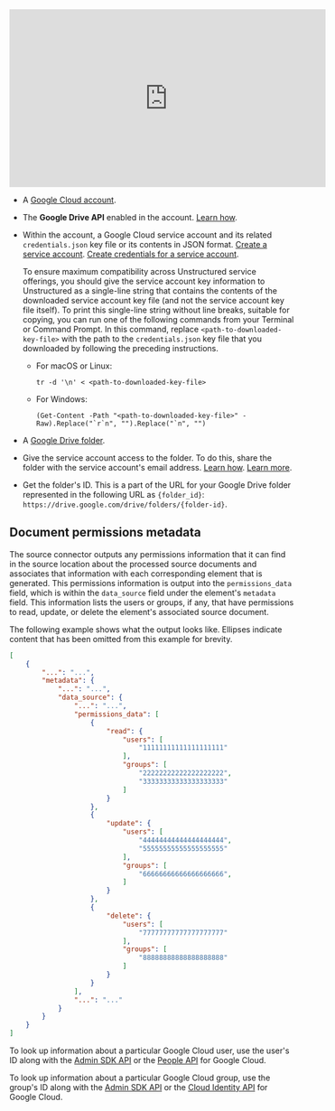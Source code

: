<iframe
width="560"
height="315"
src="https://www.youtube.com/embed/ZiRD7hC-wh8"
title="YouTube video player"
frameborder="0"
allow="accelerometer; autoplay; clipboard-write; encrypted-media; gyroscope; picture-in-picture"
allowfullscreen
></iframe>

- A [Google Cloud account](https://console.cloud.google.com).
- The **Google Drive API** enabled in the account. 
  [Learn how](https://cloud.google.com/apis/docs/getting-started#enabling_apis).
- Within the account, a Google Cloud service account and its related `credentials.json` key file or its contents in JSON format. 
  [Create a service account](https://developers.google.com/workspace/guides/create-credentials#create_a_service_account). 
  [Create credentials for a service account](https://developers.google.com/workspace/guides/create-credentials#create_credentials_for_a_service_account).

  To ensure maximum compatibility across Unstructured service offerings, you should give the service account key information to Unstructured as 
  a single-line string that contains the contents of the downloaded service account key file (and not the service account key file itself). 
  To print this single-line string without line breaks, suitable for copying, you can run one of the following commands from your Terminal or Command Prompt. 
  In this command, replace `<path-to-downloaded-key-file>` with the path to the `credentials.json` key file that you downloaded by following the preceding instructions.

  - For macOS or Linux: 

    ```text
    tr -d '\n' < <path-to-downloaded-key-file>
    ```

  - For Windows:

    ```text
    (Get-Content -Path "<path-to-downloaded-key-file>" -Raw).Replace("`r`n", "").Replace("`n", "")
    ```

- A [Google Drive folder](https://support.google.com/drive/answer/2375091).
- Give the service account access to the folder. To do this, share the folder with the service account's email address. 
  [Learn how](https://support.google.com/drive/answer/7166529). 
  [Learn more](https://www.googlecloudcommunity.com/gc/Workspace-Q-A/Can-i-give-access-to-document-of-google-drive-to-service-account/m-p/530106).  
- Get the folder's ID. This is a part of the URL for your Google Drive folder represented in the following URL as `{folder_id}`: `https://drive.google.com/drive/folders/{folder-id}`.

## Document permissions metadata

The source connector outputs any permissions information that it can find in the source location about the processed source documents and associates that information with each 
corresponding element that is generated. This permissions information is output into the `permissions_data` field, which is within the 
`data_source` field under the element's `metadata` field. This information lists the users or groups, if any, that have 
permissions to read, update, or delete the element's associated source document.

The following example shows what the output looks like. Ellipses indicate content that has been omitted from this example for brevity. 

```json
[
    {
        "...": "...",
        "metadata": {
            "...": "...",
            "data_source": {
                "...": "...",
                "permissions_data": [
                    {
                        "read": {
                            "users": [
                                "11111111111111111111"
                            ],
                            "groups": [
                                "22222222222222222222",
                                "33333333333333333333"
                            ]
                        }
                    },
                    {
                        "update": {
                            "users": [
                                "44444444444444444444",
                                "55555555555555555555"
                            ],
                            "groups": [
                                "66666666666666666666",
                            ]
                        }
                    },
                    {
                        "delete": {
                            "users": [
                                "77777777777777777777"
                            ],
                            "groups": [
                                "88888888888888888888"
                            ]
                        }
                    }
                ],
                "...": "..."
            }
        }
    }
]
```

To look up information about a particular Google Cloud user, use the user's ID along with the 
[Admin SDK API](https://developers.google.com/workspace/admin/directory/reference/rest/v1/users/get) or the 
[People API](https://developers.google.com/people/api/rest/v1/people/get) for Google Cloud.


To look up information about a particular Google Cloud group, use the group's ID along with the 
[Admin SDK API](https://developers.google.com/workspace/admin/directory/reference/rest/v1/groups/get) or the 
[Cloud Identity API](https://cloud.google.com/identity/docs/reference/rest/v1/groups/get) for Google Cloud.  

